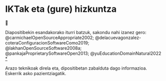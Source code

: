 # IKTak eta (gure) hizkuntza

📔

Diapositibekin esandakorako iturri batzuk, sakondu nahi izanez gero: @carmichaelOpenSourceAppropriate2002; @delacuevagonzalez-coteraConfiguracionSoftwareComo2019; @lakhanOpenSourceSoftware2008a; @pankajaProprietarySoftwareOpen2013; @yuEducationDomainNatural2022 [\*](../diapoak/07-IKT-ta.html)

Arazo teknikoak direla eta, dipositibetan zabalduta dago informazioa. Eskerrik asko pazientziagatik.
